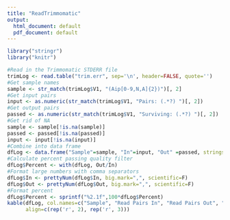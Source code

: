 ```yaml
---
title: "ReadTrimmomatic"
output:
  html_document: default
  pdf_document: default
---
```


```r
library("stringr")
library("knitr")
```


```r

#Read in the Trimmomatic STDERR file
trimLog <- read.table("trim.err", sep='\n', header=FALSE, quote='')
#Get sample names
sample <- str_match(trimLog$V1, "(Aip[0-9,N,A]{2})")[, 2]
#Get input pairs
input <- as.numeric(str_match(trimLog$V1, "Pairs: (.*?) ")[, 2])
#Get output pairs
passed <- as.numeric(str_match(trimLog$V1, "Surviving: (.*?) ")[, 2])
#Get rid of NA
sample <- sample[!is.na(sample)]
passed <- passed[!is.na(passed)]
input <- input[!is.na(input)]
#Combine into data frame
dfLog <- data.frame("Sample"=sample, "In"=input, "Out" =passed, stringsAsFactors = F)
#Calculate percent passing quality filter
dfLog$Percent <- with(dfLog, Out/In)
#Format large numbers with comma separators
dfLog$In <- prettyNum(dfLog$In, big.mark=",", scientific=F)
dfLog$Out <- prettyNum(dfLog$Out, big.mark=",", scientific=F)
#Format percent
dfLog$Percent <- sprintf("%2.1f",100*dfLog$Percent)
kable(dfLog, col.names=c("Sample", "Read Pairs In", "Read Pairs Out", "Percent"), 
      align=c(rep('r', 2), rep('r', 3)))
```